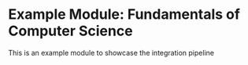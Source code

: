 # Example Module: Fundamentals of Computer Science

This is an example module to showcase the integration pipeline

